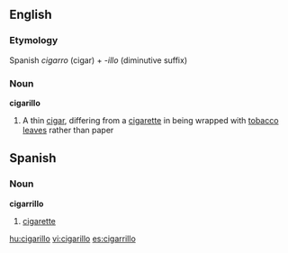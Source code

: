==English==

===Etymology===

Spanish ''cigarro'' (cigar) + ''-illo'' (diminutive suffix)

===Noun===
'''cigarillo'''

# A thin [[cigar]], differing from a [[cigarette]] in being wrapped with [[tobacco]] [[leave]]s rather than paper
==Spanish==
===Noun===
'''cigarrillo'''
# [[cigarette]]


[[hu:cigarillo]]
[[vi:cigarillo]]
[[es:cigarrillo]]